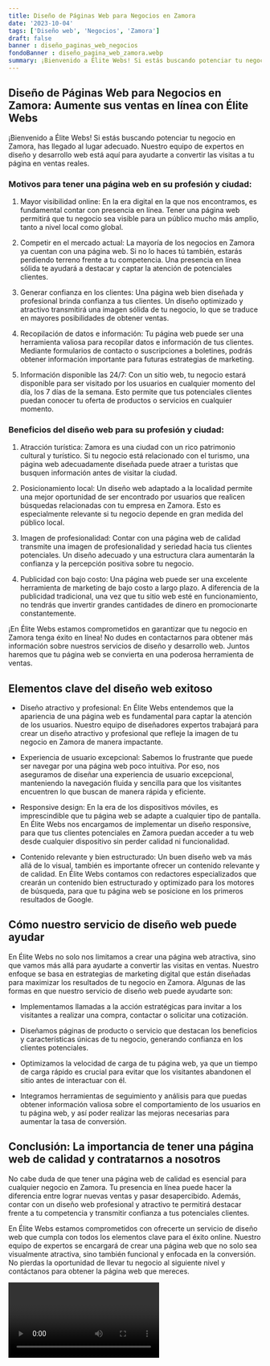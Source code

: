 ```yaml
---
title: Diseño de Páginas Web para Negocios en Zamora
date: '2023-10-04'
tags: ['Diseño web', 'Negocios', 'Zamora']
draft: false
banner : diseño_paginas_web_negocios
fondoBanner : diseño_pagina_web_zamora.webp
summary: ¡Bienvenido a Élite Webs! Si estás buscando potenciar tu negocio en Zamora, has llegado al lugar adecuado. Nuestro equipo de expertos en diseño y desarrollo web está aquí para ayudarte a convertir las visitas a tu página en ventas reales.
---
```


## Diseño de Páginas Web para Negocios en Zamora: Aumente sus ventas en línea con Élite Webs

¡Bienvenido a Élite Webs! Si estás buscando potenciar tu negocio en Zamora, has llegado al lugar adecuado. Nuestro equipo de expertos en diseño y desarrollo web está aquí para ayudarte a convertir las visitas a tu página en ventas reales.

### Motivos para tener una página web en su profesión y ciudad:

1. Mayor visibilidad online: En la era digital en la que nos encontramos, es fundamental contar con presencia en línea. Tener una página web permitirá que tu negocio sea visible para un público mucho más amplio, tanto a nivel local como global.

2. Competir en el mercado actual: La mayoría de los negocios en Zamora ya cuentan con una página web. Si no lo haces tú también, estarás perdiendo terreno frente a tu competencia. Una presencia en línea sólida te ayudará a destacar y captar la atención de potenciales clientes.

3. Generar confianza en los clientes: Una página web bien diseñada y profesional brinda confianza a tus clientes. Un diseño optimizado y atractivo transmitirá una imagen sólida de tu negocio, lo que se traduce en mayores posibilidades de obtener ventas.

4. Recopilación de datos e información: Tu página web puede ser una herramienta valiosa para recopilar datos e información de tus clientes. Mediante formularios de contacto o suscripciones a boletines, podrás obtener información importante para futuras estrategias de marketing.

5. Información disponible las 24/7: Con un sitio web, tu negocio estará disponible para ser visitado por los usuarios en cualquier momento del día, los 7 días de la semana. Esto permite que tus potenciales clientes puedan conocer tu oferta de productos o servicios en cualquier momento.

### Beneficios del diseño web para su profesión y ciudad:

1. Atracción turística: Zamora es una ciudad con un rico patrimonio cultural y turístico. Si tu negocio está relacionado con el turismo, una página web adecuadamente diseñada puede atraer a turistas que busquen información antes de visitar la ciudad.

2. Posicionamiento local: Un diseño web adaptado a la localidad permite una mejor oportunidad de ser encontrado por usuarios que realicen búsquedas relacionadas con tu empresa en Zamora. Esto es especialmente relevante si tu negocio depende en gran medida del público local.

3. Imagen de profesionalidad: Contar con una página web de calidad transmite una imagen de profesionalidad y seriedad hacia tus clientes potenciales. Un diseño adecuado y una estructura clara aumentarán la confianza y la percepción positiva sobre tu negocio.

4. Publicidad con bajo costo: Una página web puede ser una excelente herramienta de marketing de bajo costo a largo plazo. A diferencia de la publicidad tradicional, una vez que tu sitio web esté en funcionamiento, no tendrás que invertir grandes cantidades de dinero en promocionarte constantemente.

¡En Élite Webs estamos comprometidos en garantizar que tu negocio en Zamora tenga éxito en línea! No dudes en contactarnos para obtener más información sobre nuestros servicios de diseño y desarrollo web. Juntos haremos que tu página web se convierta en una poderosa herramienta de ventas.

<GifSeo />

<Cta />

## Elementos clave del diseño web exitoso

- Diseño atractivo y profesional: En Élite Webs entendemos que la apariencia de una página web es fundamental para captar la atención de los usuarios. Nuestro equipo de diseñadores expertos trabajará para crear un diseño atractivo y profesional que refleje la imagen de tu negocio en Zamora de manera impactante.

- Experiencia de usuario excepcional: Sabemos lo frustrante que puede ser navegar por una página web poco intuitiva. Por eso, nos aseguramos de diseñar una experiencia de usuario excepcional, manteniendo la navegación fluida y sencilla para que los visitantes encuentren lo que buscan de manera rápida y eficiente.

- Responsive design: En la era de los dispositivos móviles, es imprescindible que tu página web se adapte a cualquier tipo de pantalla. En Élite Webs nos encargamos de implementar un diseño responsive, para que tus clientes potenciales en Zamora puedan acceder a tu web desde cualquier dispositivo sin perder calidad ni funcionalidad.

- Contenido relevante y bien estructurado: Un buen diseño web va más allá de lo visual, también es importante ofrecer un contenido relevante y de calidad. En Élite Webs contamos con redactores especializados que crearán un contenido bien estructurado y optimizado para los motores de búsqueda, para que tu página web se posicione en los primeros resultados de Google.

## Cómo nuestro servicio de diseño web puede ayudar

En Élite Webs no solo nos limitamos a crear una página web atractiva, sino que vamos más allá para ayudarte a convertir las visitas en ventas. Nuestro enfoque se basa en estrategias de marketing digital que están diseñadas para maximizar los resultados de tu negocio en Zamora. Algunas de las formas en que nuestro servicio de diseño web puede ayudarte son:

- Implementamos llamadas a la acción estratégicas para invitar a los visitantes a realizar una compra, contactar o solicitar una cotización.

- Diseñamos páginas de producto o servicio que destacan los beneficios y características únicas de tu negocio, generando confianza en los clientes potenciales.

- Optimizamos la velocidad de carga de tu página web, ya que un tiempo de carga rápido es crucial para evitar que los visitantes abandonen el sitio antes de interactuar con él.

- Integramos herramientas de seguimiento y análisis para que puedas obtener información valiosa sobre el comportamiento de los usuarios en tu página web, y así poder realizar las mejoras necesarias para aumentar la tasa de conversión.

## Conclusión: La importancia de tener una página web de calidad y contratarnos a nosotros

No cabe duda de que tener una página web de calidad es esencial para cualquier negocio en Zamora. Tu presencia en línea puede hacer la diferencia entre lograr nuevas ventas y pasar desapercibido. Además, contar con un diseño web profesional y atractivo te permitirá destacar frente a tu competencia y transmitir confianza a tus potenciales clientes.

En Élite Webs estamos comprometidos con ofrecerte un servicio de diseño web que cumpla con todos los elementos clave para el éxito online. Nuestro equipo de expertos se encargará de crear una página web que no solo sea visualmente atractiva, sino también funcional y enfocada en la conversión. No pierdas la oportunidad de llevar tu negocio al siguiente nivel y contáctanos para obtener la página web que mereces.

<Video />

<CtaBot job='Negocios' city='Zamora'/>

<Gmaps query='Zamora+españa+maps' />